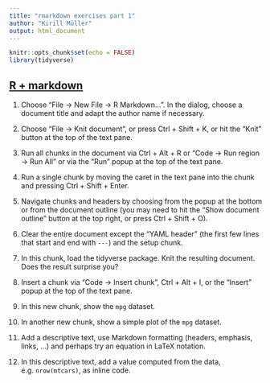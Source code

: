 ```yaml
---
title: "rmarkdown exercises part 1"
author: "Kirill Müller"
output: html_document
---
```


```r
knitr::opts_chunk$set(echo = FALSE)
library(tidyverse)
```

## [R + markdown](rmarkdown-start.html)

1. Choose "File → New File → R Markdown...". In the dialog, choose a document title and adapt the author name if necessary.

1. Choose "File → Knit document", or press Ctrl + Shift + K, or hit the "Knit" button at the top of the text pane.

1. Run all chunks in the document via Ctrl + Alt + R or "Code → Run region → Run All" or via the "Run" popup at the top of the text pane.

1. Run a single chunk by moving the caret in the text pane into the chunk and pressing Ctrl + Shift + Enter.

1. Navigate chunks and headers by choosing from the popup at the bottom or from the document outline (you may need to hit the "Show document outline" button at the top right, or press Ctrl + Shift + O).

1. Clear the entire document except the "YAML header" (the first few lines that start and end with `---`) and the setup chunk.

1. In this chunk, load the tidyverse package. Knit the resulting document. Does the result surprise you?

1. Insert a chunk via "Code → Insert chunk", Ctrl + Alt + I, or the "Insert" popup at the top of the text pane.

1. In this new chunk, show the `mpg` dataset.

1. In another new chunk, show a simple plot of the `mpg` dataset.

1. Add a descriptive text, use Markdown formatting (headers, emphasis, links, ...) and perhaps try an equation in LaTeX notation.

1. In this descriptive text, add a value computed from the data, e.g. `nrow(mtcars)`, as inline code.
